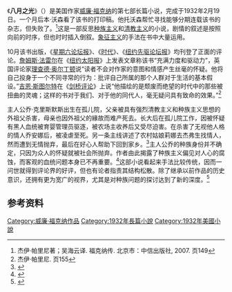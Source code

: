 {{Infobox book
| name          = 八月之光<br />''Light in August''
| title_orig    = 
| translator    = 
| image         = LightInAugust.jpg
| caption       = 第一版
| author        = [[威廉·福克納|威廉·福克納]]
| illustrator   = 
| cover_artist  = 
| country       = 
| language      = 英語
| series        = 
| genre         = {{link-en|南方歌德|Southern Gothic}}、[[現代主義文學|現代主義文學]]
| subject       = 
| publisher     = Smith & Haas
| pub_date      = 1932年
| english_pub_date = 
| media_type    = 
| pages         = 480頁
| isbn          = 
| oclc          = 
| dewey        = 813.52
| preceded_by   = [[聖殿_(小說)|聖殿]]
| followed_by   = ''{{link-en|Pylon (novel)|Pylon (novel)|Pylon}}''
}}

《'''八月之光'''》（{{lang-en|'''''Light in August'''''}}）是美国作家[[威廉·福克纳|威廉·福克纳]]的第七部长篇小说，完成于1932年2月19日。一个月后本·沃森看了该书的打印稿。他托沃森帮忙寻找能够分期连载该书的杂志，但失败了。<ref>杰伊·帕里尼著；吴海云译. 福克纳传. 北京市：中信出版社, 2007. 页149</ref>这是一部反思[[种族主义|种族主义]]和[[清教主义|清教主义]]的小说，剧情的叙述是按照向前的时序，但也时时插入倒叙。[[象征主义|象征主义]]的手法在书中大量运用。

10月该书出版，《[[星期六论坛报|星期六论坛报]]》、《[[时代_(杂志)|时代]]》、《[[纽约先驱论坛报|纽约先驱论坛报]]》均刊登了正面的评论。[[詹姆斯·法雷尔|詹姆斯·法雷尔]]在《[[纽约太阳报|纽约太阳报]]》上发表文章称该书“充满力度和驱动力”，英国评论家[[理查德·奥尔丁顿|理查德·奥尔丁顿]]说“读者不会对作家的意图和情感产生丝毫的怀疑。他将自己投身于一个不同寻常的行为：批评自己所属的那个人群对于生活的基本假设。”[[吉恩·斯图尔特|吉恩·斯图尔特]]在《[[剑桥评论|剑桥评论]]》上说“他描绘的是颓废而绝望的时代中的那些被扭曲的灵魂；这样的书对于我们、对于他的同代人，毫无疑问具有致命的效果。”<ref>杰伊·帕里尼. 页155</ref>

主人公乔·克里斯默斯出生在孤儿院，父亲被具有强烈清教主义和种族主义思想的外祖父杀害，母亲也因外祖父的緣故而难产死去。长大后在孤儿院工作，因被怀疑有黑人血统被育婴管理员驱逐，被农场主收养后又受尽迫害。在杀害了无视他人格的情人乔安娜后，被凌虐至死。另一条主线讲述了农村姑娘莉娜去杰弗生找情人，然而遭到无情抛弃，最后在好心人帮助下回到家乡。<ref>{{harvnb|王长荣|1992|p=245}}</ref>主人公乔的种族身份并不确定，只因为众人的怀疑就被社会所抛弃。作者由此揭露了种族主义偏见对人心的腐蚀，而客观的血统问题本身已不再重要。<ref>{{harvnb|杨金才主撰|2002|p=353}}</ref>这部小说看起来手法比较传统，因而一问世就得到评论界的好评，但也有论者指责其结构松散。除了继承以前作品的历史意识，还拥有更为宽广的视界，尤其是对种族问题的探讨达到了新的深度。<ref>{{harvnb|肖明翰|1997|p=332-333}}</ref>

==参考资料==
{{reflist}}

{{威廉·福克纳}}

{{Authority control}}

{{DEFAULTSORT:Light in August}}
[[Category:威廉·福克纳作品|Category:威廉·福克纳作品]]
[[Category:1932年長篇小說|Category:1932年長篇小說]]
[[Category:1932年美國小說|Category:1932年美國小說]]